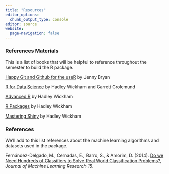 ```yaml
---
title: "Resources"
editor_options: 
  chunk_output_type: console
editor: source
website:
  page-navigation: false
---
```



### References Materials

This is a list of books that will be helpful to reference throughout the semester to build the R package.

[Happy Git and Github for the useR](Happy Git and GitHub for the useR) by Jenny Bryan

[R for Data Science](https://r4ds.had.co.nz) by Hadley Wickham and Garrett Grolemund

[Advanced R](https://adv-r.hadley.nz) by Hadley Wickham

[R Packages](https://r-pkgs.org) by Hadley Wickham

[Mastering Shiny](https://mastering-shiny.org) by Hadley Wickham


### References

We'll add to this list references about the machine learning algorithms and datasets used in the package.

Fernández-Delgado, M., Cernadas, E., Barro, S., & Amorim, D. (2014). [Do we Need Hundreds of Classifiers to Solve Real World Classification Problems?](https://jmlr.org/papers/v15/delgado14a.html), *Journal of Machine Learning Research 15*.

